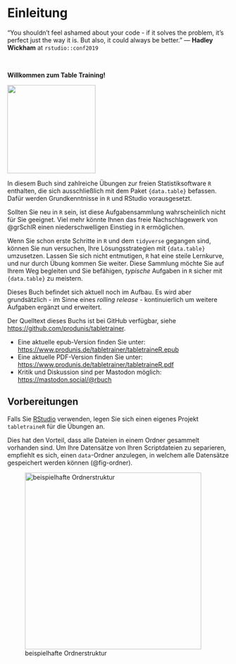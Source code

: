 # Einleitung

::: {.callout}
“You shouldn’t feel ashamed about your code - if it solves the problem, it’s perfect just the way it is. \newline But also, it could always be better.” \footnotesize — **Hadley Wickham** at `rstudio::conf2019`
:::
 
\smallskip\  

\begin{wrapfigure}{r}{0.25\textwidth}
  \begin{center}
    \includegraphics[width=0.2\textwidth]{images/tabletrainer-hexsticker.png}
  \end{center}
\end{wrapfigure}

\Large 
**Willkommen zum Table Training!**
\normalsize

<img class="float-right"  src="images/tabletrainer-hexsticker.png" width="200">

In diesem Buch sind zahlreiche Übungen zur freien Statistiksoftware `R` enthalten, die sich ausschließlich mit dem Paket `{data.table}` befassen. 
Dafür werden Grundkenntnisse in `R` und RStudio vorausgesetzt. 

::: {.callout-important appearance="minimal"}
Sollten Sie neu in `R` sein, ist diese Aufgabensammlung wahrscheinlich nicht für Sie geeignet. Viel mehr könnte Ihnen das freie Nachschlagewerk von @grSchlR einen niederschwelligen Einstieg in `R` ermöglichen.
:::

Wenn Sie schon erste Schritte in `R` und dem `tidyverse` gegangen sind, können Sie nun versuchen, Ihre Lösungsstrategien mit `{data.table}` umzusetzen. 
Lassen Sie sich nicht entmutigen, `R` hat eine steile Lernkurve, und nur durch Übung kommen Sie weiter. Diese Sammlung möchte Sie auf Ihrem Weg begleiten und Sie befähigen, *typische* Aufgaben in `R` sicher mit `{data.table}`  zu meistern.

::: {.callout-note appearance="simple"}
Dieses Buch befindet sich aktuell noch im Aufbau. Es wird aber grundsätzlich - im Sinne eines *rolling release* - kontinuierlich um weitere Aufgaben ergänzt und erweitert. 
:::

Der Quelltext dieses Buchs ist bei GitHub verfügbar, siehe <https://github.com/produnis/tabletrainer>.


- Eine aktuelle epub-Version finden Sie unter: \newline <https://www.produnis.de/tabletrainer/tabletraineR.epub>
- Eine aktuelle PDF-Version finden Sie unter: \newline <https://www.produnis.de/tabletrainer/tabletraineR.pdf>
- Kritik und Diskussion sind per Mastodon möglich: \newline <https://mastodon.social/@rbuch>


## Vorbereitungen {#sec-Vorbereitungen}
Falls Sie [RStudio](https://posit.co/download/rstudio-desktop/) verwenden, legen Sie sich einen eigenes Projekt `tabletraineR` für die Übungen an.

Dies hat den Vorteil, dass alle Dateien in einem Ordner gesammelt vorhanden sind. Um Ihre Datensätze von Ihren Scriptdateien zu separieren, empfiehlt es sich, einen `data`-Ordner anzulegen, in welchem alle Datensätze gespeichert werden können (@fig-ordner).


![beispielhafte Ordnerstruktur](images/Ordnerstruktur.jpg){width=400 #fig-ordner}



